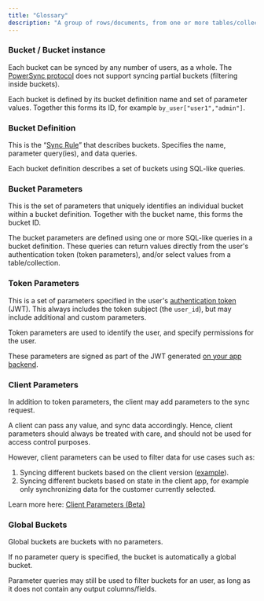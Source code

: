 ```yaml
---
title: "Glossary"
description: "A group of rows/documents, from one or more tables/collections."
---
```


### Bucket / Bucket instance

Each bucket can be synced by any number of users, as a whole. The [PowerSync protocol](/architecture/powersync-protocol) does not support syncing partial buckets (filtering inside buckets).

Each bucket is defined by its bucket definition name and set of parameter values. Together this forms its ID, for example `by_user["user1","admin"]`.

### Bucket Definition

This is the “[Sync Rule](/usage/sync-rules)” that describes buckets. Specifies the name, parameter query(ies), and data queries.

Each bucket definition describes a set of buckets using SQL-like queries.

### Bucket Parameters

This is the set of parameters that uniquely identifies an individual bucket within a bucket definition. Together with the bucket name, this forms the bucket ID.

The bucket parameters are defined using one or more SQL-like queries in a bucket definition. These queries can return values directly from the user's authentication token (token parameters), and/or select values from a table/collection.

### Token Parameters

This is a set of parameters specified in the user's [authentication token](/installation/authentication-setup) (JWT). This always includes the token subject (the `user_id`), but may include additional and custom parameters.

Token parameters are used to identify the user, and specify permissions for the user.

These parameters are signed as part of the JWT generated [on your app backend](/installation/client-side-setup/integrating-with-your-backend).

### Client Parameters

In addition to token parameters, the client may add parameters to the sync request.

A client can pass any value, and sync data accordingly. Hence, client parameters should always be treated with care, and should not be used for access control purposes.

However, client parameters can be used to filter data for use cases such as:

1. Syncing different buckets based on the client version ([example](/usage/sync-rules/advanced-topics/multiple-client-versions)).
2. Syncing different buckets based on state in the client app, for example only synchronizing data for the customer currently selected.

Learn more here: [Client Parameters (Beta)](/usage/sync-rules/advanced-topics/client-parameters)

### Global Buckets

Global buckets are buckets with no parameters.

If no parameter query is specified, the bucket is automatically a global bucket.

Parameter queries may still be used to filter buckets for an user, as long as it does not contain any output columns/fields.
